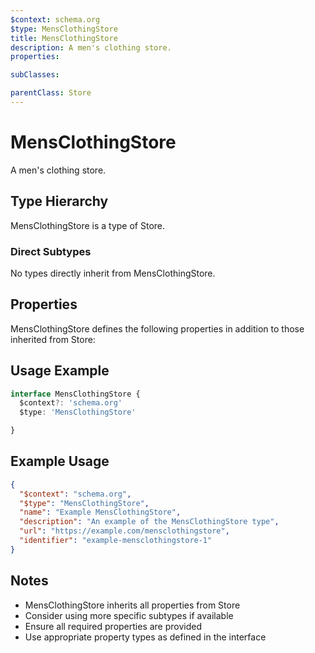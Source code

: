 ```yaml
---
$context: schema.org
$type: MensClothingStore
title: MensClothingStore
description: A men's clothing store.
properties:

subClasses:

parentClass: Store
---
```


# MensClothingStore

A men's clothing store.

## Type Hierarchy

MensClothingStore is a type of Store.

### Direct Subtypes

No types directly inherit from MensClothingStore.

## Properties

MensClothingStore defines the following properties in addition to those inherited from Store:



## Usage Example

```typescript
interface MensClothingStore {
  $context?: 'schema.org'
  $type: 'MensClothingStore'

}
```

## Example Usage

```json
{
  "$context": "schema.org",
  "$type": "MensClothingStore",
  "name": "Example MensClothingStore",
  "description": "An example of the MensClothingStore type",
  "url": "https://example.com/mensclothingstore",
  "identifier": "example-mensclothingstore-1"
}
```

## Notes

- MensClothingStore inherits all properties from Store
- Consider using more specific subtypes if available
- Ensure all required properties are provided
- Use appropriate property types as defined in the interface
